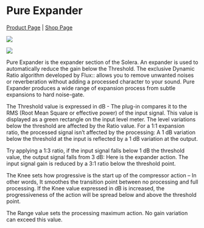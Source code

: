 # Pure Expander
[Product Page](https://www.flux.audio/project/pure-expander/) 
| [Shop Page](https://shop.flux.audio/en_US/products/pure-expander)

![](https://flux-shared.s3.amazonaws.com/doc_images/Plugins/pure-expander/pure-exp_01.png)

![](https://flux-shared.s3.amazonaws.com/doc_images/Plugins/pure-expander/pure-exp_02.png)

Pure Expander is the expander section of the Solera. An expander is used to automatically reduce the gain below the 
Threshold. The exclusive Dynamic Ratio algorithm developed by Flux:: allows you to remove unwanted noises or reverberation
without adding a processed character to your sound. Pure Expander produces a wide range of expansion process from
subtle expansions to hard noise-gate.

The Threshold value is expressed in dB - The plug-in compares it to the RMS (Root Mean Square or effective power) of the
input signal. This value is displayed as a green rectangle on the input level meter. The level variations below the threshold
are affected by the Ratio value. For a 1:1 expansion ratio, the processed signal isn’t affected by the processing: 
A 1 dB variation below the threshold at the input is reflected by a 1 dB variation at the output.

Try applying a 1:3 ratio, if the input signal falls below 1 dB the threshold value, the output signal falls from 3 dB: Here is the
expander action. The input signal gain is reduced by a 3:1 ratio below the threshold point.

The Knee sets how progressive is the start up of the compressor action – In other words, It smoothes the transition point
between no processing and full processing. If the Knee value expressed in dB is increased, the progressiveness of the action
will be spread below and above the threshold point.

The Range value sets the processing maximum action. No gain variation can exceed this value.
